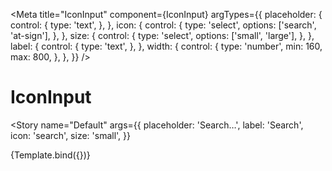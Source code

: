 
<Meta
  title="IconInput"
  component={IconInput}
  argTypes={{
    placeholder: {
      control: {
        type: 'text',
      },
    },
    icon: {
      control: {
        type: 'select',
        options: ['search', 'at-sign'],
      },
    },
    size: {
      control: {
        type: 'select',
        options: ['small', 'large'],
      },
    },
    label: {
      control: {
        type: 'text',
      },
    },
    width: {
      control: {
        type: 'number',
        min: 160,
        max: 800,
      },
    },
  }}
/>


# IconInput

<Story
  name="Default"
  args={{
    placeholder: 'Search…',
    label: 'Search',
    icon: 'search',
    size: 'small',
  }}
>
  {Template.bind({})}
</Story>
